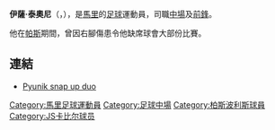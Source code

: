 {{Football player infobox
| playername= 泰奧尼
| image = 
| fullname = Issa Traoré
| dateofbirth = {{birth date and age|1979|9|9}}
| cityofbirth = [[巴馬科|巴馬科]]
| countryofbirth = [[馬里|馬里]]
| height = {{height|m=1.79}}
| currentclub  = [[雷伊铁路足球俱乐部|拉亞漢]]
| clubnumber = 14
| position = [[中場|中場]]、[[前鋒_(足球)|前鋒]]
| youthyears =
| youthclubs =
| years = 2001-02<br>2002-03<br>2003-04<br>2004-07<br>2007-08<br>2008-09<br>2009-
| clubs = {{tsl|en|Djoliba AC||葛里巴}}<br>[[佩歷克足球會|佩歷克]]<br>[[柏斯波利斯足球俱樂部|柏斯波利斯]]<br>[[德黑兰帕斯足球俱乐部|帕斯]]<br>[[JS卡比爾|JS卡比爾]]<br>[[塞帕足球俱樂部|沙巴]]<br>[[雷伊铁路足球俱乐部|拉亞漢]]
| caps(goals) = <br>{{0}}?{{0}}{{0}} (8)<br>{{0}}20{{0}} (3)<br>{{0}}50{{0}} (5)<br>{{0}}?{{0}}{{0}} (?)<br>{{0}}42{{0}} (12)<br>{{0}}7{{0}}{{0}}(1)
| pcupdate = [[May|May]] 2009|
nationalyears = ?-?|
nationalteam = [[馬里國家足球隊|馬里]] |
nationalcaps(goals) = {{0}}14{{0}} (4)|
}}

'''伊薩·泰奧尼'''（'''{{lang|pl|Issa Traoré}}'''，{{bd|1979年|9月9日|catIdx=Issa Traoré}}），是[[馬里|馬里]]的[[足球|足球]]運動員，司職[[中場|中場]]及[[前鋒_(足球)|前鋒]]。

他在[[德黑兰帕斯足球俱乐部|帕斯]]期間，曾因右腳傷患令他缺席球會大部份比賽。

==連結==
* [http://www.uefa.com/footballeurope/news/kind=2/newsid=60649.html Pyunik snap up duo]

{{DEFAULTSORT:Traore, Issa}}
[[Category:馬里足球運動員|Category:馬里足球運動員]]
[[Category:足球中場|Category:足球中場]]
[[Category:柏斯波利斯球員|Category:柏斯波利斯球員]]
[[Category:JS卡比尔球员|Category:JS卡比尔球员]]